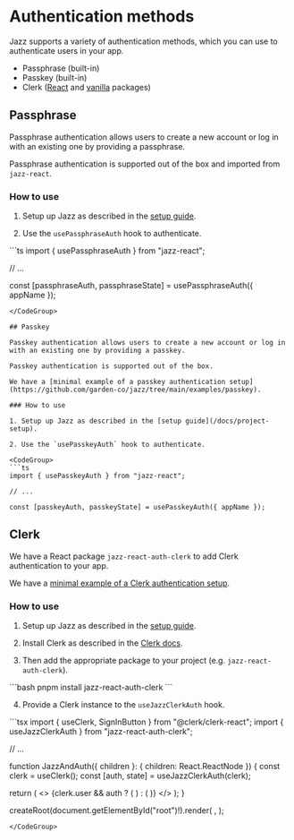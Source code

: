 

# Authentication methods

Jazz supports a variety of authentication methods, which you can use to authenticate users in your app.

- Passphrase (built-in)
- Passkey (built-in)
- Clerk ([React](https://www.npmjs.com/package/jazz-react-auth-clerk) and [vanilla](https://www.npmjs.com/package/jazz-browser-auth-clerk) packages)

## Passphrase

Passphrase authentication allows users to create a new account or log in with an existing one by providing a passphrase.

Passphrase authentication is supported out of the box and imported from `jazz-react`.

### How to use

1. Setup up Jazz as described in the [setup guide](/docs/project-setup).

2. Use the `usePassphraseAuth` hook to authenticate.

<CodeGroup>
```ts
import { usePassphraseAuth } from "jazz-react";

// ...

const [passphraseAuth, passphraseState] = usePassphraseAuth({ appName });
```
</CodeGroup>

## Passkey

Passkey authentication allows users to create a new account or log in with an existing one by providing a passkey.

Passkey authentication is supported out of the box.

We have a [minimal example of a passkey authentication setup](https://github.com/garden-co/jazz/tree/main/examples/passkey).

### How to use

1. Setup up Jazz as described in the [setup guide](/docs/project-setup).

2. Use the `usePasskeyAuth` hook to authenticate.

<CodeGroup>
```ts
import { usePasskeyAuth } from "jazz-react";

// ...

const [passkeyAuth, passkeyState] = usePasskeyAuth({ appName });
```
</CodeGroup>

## Clerk

We have a React package `jazz-react-auth-clerk` to add Clerk authentication to your app.

We have a [minimal example of a Clerk authentication setup](https://github.com/garden-co/jazz/tree/main/examples/clerk).

### How to use

1. Setup up Jazz as described in the [setup guide](/docs/project-setup).

2. Install Clerk as described in the [Clerk docs](https://clerk.com/docs/components/overview).

3. Then add the appropriate package to your project (e.g. `jazz-react-auth-clerk`).

<CodeGroup>
```bash
pnpm install jazz-react-auth-clerk
```
</CodeGroup>

4. Provide a Clerk instance to the `useJazzClerkAuth` hook.

<CodeGroup>
```tsx
import { useClerk, SignInButton } from "@clerk/clerk-react";
import { useJazzClerkAuth } from "jazz-react-auth-clerk";

// ...

function JazzAndAuth({ children }: { children: React.ReactNode }) {
  const clerk = useClerk();
  const [auth, state] = useJazzClerkAuth(clerk);

  return (
    <>
      {clerk.user && auth ? (
        <JazzProvider auth={auth}></JazzProvider>
      ) : (
        <SignInButton />
      )}
    </>
  );
}

createRoot(document.getElementById("root")!).render(
  <StrictMode>
    <ClerkProvider publishableKey={PUBLISHABLE_KEY} afterSignOutUrl="/">
      <JazzAndAuth>
        <App />
      </JazzAndAuth>
    </ClerkProvider>
  </StrictMode>,
);
```
</CodeGroup>

